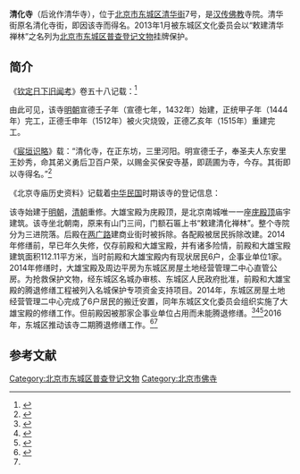 '''清化寺'''（后讹作清华寺），位于[[北京市|北京市]][[东城区_(北京市)|东城区]][[清华街_(北京)|清华街]]7号，是[[汉传佛教|汉传佛教]]寺院。清华街原名清化寺街，即因该寺而得名。2013年1月被东城区文化委员会以“敕建清华禅林”之名列为[[北京市东城区普查登记文物|北京市东城区普查登记文物]]挂牌保护。

==简介==
《[[钦定日下旧闻考|钦定日下旧闻考]]》卷五十八记载：<ref> {{Cite book | author =  于敏中 等编纂| title = 日下旧闻考 | location = 北京 | publisher = 北京古籍出版社 | date = 1983年 | pages =  | ISBN =  | accessdate =  | url =  | language =  | quote =  }} </ref>
{{引用|
原：清化寺在正东坊，有勅建碑。（明《[[顺天府|顺天府]]志》）

补：清化寺在三里河阳，[[宣德|宣德]]壬子奉圣夫人东安里王妙秀，命其弟义勇后卫百户荣，以赐金买故保安寺基，即蔬圃为寺，落成于[[正统_(年号)|正统]]甲子。有奉议大夫[[金陵|金陵]][[宋拯|宋拯]]撰碑。正德壬申四月望毁于火，癸酉二月重建，乙亥五月讫工。有右中允[[濮阳|濮阳]][[李廷相|李廷相]]碑。（《隩志》）

臣等谨按：清化寺今存，其街即以是得名。宋拯碑今存。又有明[[正德_(明朝)|正德]]壬申年修撰李廷相重修碑。

原：[[程敏政|程敏政]]宿清化寺诗：早脱朝簮出帝城，喜分禅榻坐深更。顿疑身在山中住，追笑诗从马上成。把钓未应归计拙，照人偏爱佛灯明。沉酣一夜清无梦，蕉鹿当年亦浪惊。（《篁墩集》）
}}

由此可见，该寺[[明朝|明朝]]宣德壬子年（宣德七年，1432年）始建，正统甲子年（1444年）完工，正德壬申年（1512年）被火灾烧毁，正德乙亥年（1515年）重建完工。

《[[宸垣识略|宸垣识略]]》载：“清化寺，在正东坊，三里河阳。明宣德壬子，奉圣夫人东安里王妙秀，命其弟义勇后卫百户荣，以赐金买保安寺基，即蔬圃为寺，今存。其街即以寺得名。”<ref> {{Cite book | author = 王彬、徐秀珊主编 | title = 北京地名典 | location = 北京 | publisher =中国文联出版社  | date = 2008年 | pages = 281 | ISBN =  | accessdate =  | url =  | language =  | quote =  }} </ref>

《北京寺庙历史资料》记载着[[中华民国|中华民国]]时期该寺的登记信息：
{{引用|
清化寺，坐落外五区界清化寺街二十二号，建于明宣德七年，属募建。本庙面积六亩七分，房屋八十四间。管理及使用状况为历代保存无损，由显瑞管理。庙内法物有前殿弥陀木像，天王泥像，韦驮木像共六尊，中殿释迦铜佛，如来铜佛，阿弥陀铜佛共三尊，木罗汉像二十尊，三士木像三尊，后殿观音木像三尊，文殊木像一尊，西配殿达摩木像一尊，东配殿关圣泥像三尊，木长方供桌六张，木鼓一个，木质五供七件，锡质五供十四件，大铜钟一口，小铁钟一口，铜磬一口，铁磬两口，乐器二份，金刚般若经两部，残缺功课经二百余本，另有槐树三株，石碑一座，水井一眼。<ref> {{Cite book | author =  北京市档案馆编 | title =北京寺庙历史资料  | location = 北京 | publisher =  北京档案出版社| date = 1997年 | pages = 113 | ISBN = 9787800197475 | accessdate =  | url =  | language =  | quote =  }} </ref>

清化寺 （僧庙）坐落外五区清化寺街二十二号，建于明宣德七年，属募建。不动产土地六亩七分，佛殿十七间，群房七十八间。管理及使用状况为自行管理，佛殿群房除供佛外，余皆出租。庙内法物有大铜钟、铜磬、小铁钟各一口，铁磬两口，锡五供十五件，木供器七件，供桌六张，木鼓一个，铁五供五件，乐器两份，铜佛像五尊，木佛像二十九尊，泥佛像十四尊，[[金刚经|金刚经]]两部，功课经二百余本，另有石碑一座，水井一眼。”<ref> {{Cite book | author =  北京市档案馆编 | title =北京寺庙历史资料  | location = 北京 | publisher =  北京档案出版社| date = 1997年 | pages = 503-504 | ISBN = 9787800197475 | accessdate =  | url =  | language =  | quote =  }} </ref>}}

该寺始建于[[明朝|明朝]]，[[清朝|清朝]]重修。大雄宝殿为庑殿顶，是北京南城唯一一座[[庑殿顶|庑殿顶]]庙宇建筑。该寺坐北朝南，原来有山门三间，门额石匾上书“敕建清化禅林”。整个寺院分为三进院落。后殿在[[两广路|两广路]]建商业街时被拆除。各配殿被居民拆除改建。2014年修缮前，早已年久失修，仅存前殿和大雄宝殿，并有诸多险情，前殿和大雄宝殿建筑面积112.11平方米，当时前殿和大雄宝殿内有现状居民6户，企事业单位1家。2014年修缮时，大雄宝殿及周边平房为东城区房屋土地经营管理二中心直管公房。为抢救保护文物，经东城区名城办审核、东城区人民政府批准，前殿和大雄宝殿的腾退修缮工程被列入名城保护专项资金支持项目。2014年，东城区房屋土地经营管理二中心完成了6户居民的搬迁安置，同年东城区文化委员会组织实施了大雄宝殿的修缮工作。但前殿因被那家企事业单位占用而未能腾退修缮。<ref>{{Cite web|url =http://www.bj.xinhuanet.com/jyyf/2013-01/10/c_114319381.htm|title =北京东城将腾退修缮清华寺|author =|date =2013-01-10|publisher =新华网|language =|accessdate =|quote =|deadurl =yes|archiveurl =https://web.archive.org/web/20130114162919/http://www.bj.xinhuanet.com/jyyf/2013-01/10/c_114319381.htm|archivedate =2013-01-14}}</ref><ref>{{Cite web |url = http://house.hexun.com/2015-01-20/172570209.html |title = 清华寺文物腾退修缮工程基本完成 |author =  |date = 2015-01-20 |publisher = 和讯网 |language =  |accessdate =  |quote =  |archive-url = https://web.archive.org/web/20161225080500/http://house.hexun.com/2015-01-20/172570209.html |archive-date = 2016-12-25 |dead-url = yes }}</ref><ref name=xieshang>{{Cite web |url = http://mt.sohu.com/20161020/n470794898.shtml |title = 明代清华寺被违建包围 北京东城文委：将与产权单位协商 |author =  |date =  |publisher = 搜狐 |language =  |accessdate = 2016-10-20 |quote =  |archive-date = 2016-12-24 |archive-url = https://web.archive.org/web/20161224235401/http://mt.sohu.com/20161020/n470794898.shtml |dead-url = no }}</ref>2016年，东城区推动该寺二期腾退修缮工作。<ref>{{Cite web |url = http://mt.sohu.com/20160617/n454985034.shtml |title = 太狠了！完成时间都敢公开！北京各区谁敢不落实？！ |author =  |date = 2016-06-17 |publisher = 搜狐 |language =  |accessdate =  |quote =  |archive-date = 2016-12-24 |archive-url = https://web.archive.org/web/20161224235128/http://mt.sohu.com/20160617/n454985034.shtml |dead-url = no }}</ref><ref name=xieshang/>

== 参考文献 ==
{{Reflist|2}}

[[Category:北京市东城区普查登记文物|Category:北京市东城区普查登记文物]]
[[Category:北京市佛寺|Category:北京市佛寺]]
